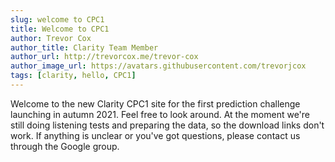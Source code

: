 ```yaml
---
slug: welcome to CPC1
title: Welcome to CPC1
author: Trevor Cox
author_title: Clarity Team Member
author_url: http://trevorcox.me/trevor-cox
author_image_url: https://avatars.githubusercontent.com/trevorjcox
tags: [clarity, hello, CPC1]
---
```


Welcome to the new Clarity CPC1 site for the first prediction challenge launching in autumn 2021. Feel free to look around. At the moment we're still doing listening tests and preparing the data, so the download links don't work. If anything is unclear or you've got questions, please contact us through the Google group.
